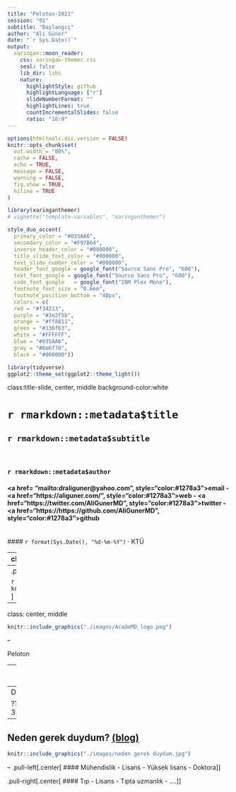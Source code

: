 ```yaml
---
title: "Peloton-2021"
session: "01"
subtitle: "Başlangıç"
author: "Ali Güner"
date: "`r Sys.Date()`"
output:
  xaringan::moon_reader:
    css: xaringan-themer.css
    seal: false 
    lib_dir: libs
    nature:
      highlightStyle: github
      highlightLanguage: ["r"]
      slideNumberFormat: "" 
      highlightLines: true
      countIncrementalSlides: false
      ratio: "16:9"
---
```


```r
options(htmltools.dir.version = FALSE)
knitr::opts_chunk$set(
  out.width = "80%",
  cache = FALSE,
  echo = TRUE,
  message = FALSE, 
  warning = FALSE,
  fig.show = TRUE,
  hiline = TRUE
)
```

```r
library(xaringanthemer)
# vignette("template-variables", "xaringanthemer")

style_duo_accent(
  primary_color = "#035AA6",
  secondary_color = "#F97B64",
  inverse_header_color = "#000000",
  title_slide_text_color = "#000000",
  text_slide_number_color = "#000000",
  header_font_google = google_font("Source Sans Pro", "600"),
  text_font_google = google_font("Source Sans Pro", "600"),
  code_font_google   = google_font("IBM Plex Mono"),
  footnote_font_size = "0.6em",
  footnote_position_bottom = "40px",
  colors = c(
  red = "#f34213",
  purple = "#3e2f5b",
  orange = "#ff8811",
  green = "#136f63",
  white = "#FFFFFF",
  blue = "#035AA6",
  gray = "#6e6f70",
  black = "#000000"))

```
```r
library(tidyverse)
ggplot2::theme_set(ggplot2::theme_light())
```


class:title-slide, center, middle
background-color:white

# `r rmarkdown::metadata$title`

## `r rmarkdown::metadata$subtitle`

<br>

### `r rmarkdown::metadata$author` 
####  <a href= "mailto:draliguner@yahoo.com", style="color:#1278a3">email</a> - <a href="https://aliguner.com/", style="color:#1278a3">web</a> - <a href="https://twitter.com/AliGunerMD", style="color:#1278a3">twitter</a>  - <a href="https://https://github.com/AliGunerMD", style="color:#1278a3">github</a> 
<br>
#### `r format(Sys.Date(), "%d-%m-%Y")` &#183; KTÜ

---
class: center, middle

.pull-left[
```r
knitr::include_graphics("./images/globalakademi.jpeg")
```
]

.footnote[
.gray[*akademisyenim.com (2012) -> globalakademik.com (2015) -> aliguner.com (2019)  
(Peloton/Pelotonetto)]]


--
.pull-right[

```r
knitr::include_graphics("./images/AcadeMD_logo.png")
```
]
---
class: center, middle

```r
knitr::include_graphics("./images/AcadeMD_logo.png")
```
  
--

Peloton  

--
Journal Club  

--
DataVizMed  

???
deneme 3 5
---
## Neden gerek duydum? [(blog)](https://www.aliguner.com/blog/2018/04/15/neden-gerek-duydum/)

```r
knitr::include_graphics("./images/neden gerek duydum.jpg")

```

--
.pull-left[.center[
#### Mühendislik
      - Lisans
      - Yüksek lisans
      - Doktora
]]

.pull-right[.center[
#### Tıp
      - Lisans
      - Tıpta uzmanlık
      - ....
]]

